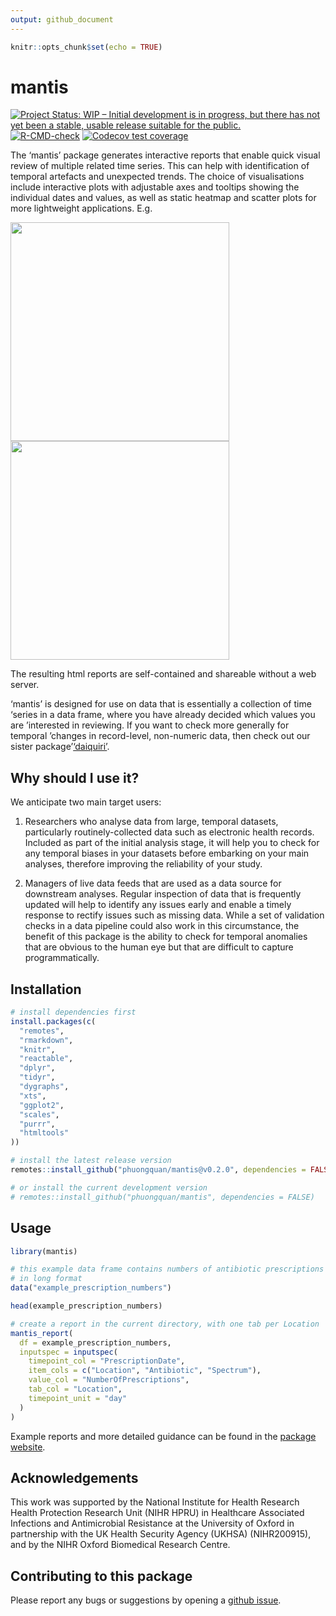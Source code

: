 ```yaml
---
output: github_document
---
```


<!-- README.md is generated from README.Rmd. Please edit that file -->

```r
knitr::opts_chunk$set(echo = TRUE)
```

# mantis

<!-- badges: start -->
[![Project Status: WIP – Initial development is in progress, but there has not
yet been a stable, usable release suitable for the
public.](https://www.repostatus.org/badges/latest/wip.svg)](https://www.repostatus.org/#wip)
[![R-CMD-check](https://github.com/phuongquan/mantis/actions/workflows/R-CMD-check.yaml/badge.svg)](https://github.com/phuongquan/mantis/actions/workflows/R-CMD-check.yaml)
[![Codecov test
coverage](https://codecov.io/gh/phuongquan/mantis/graph/badge.svg)](https://app.codecov.io/gh/phuongquan/mantis)
<!-- badges: end -->


The 'mantis' package generates interactive reports that enable quick visual
review of multiple related time series. This can help with identification of
temporal artefacts and unexpected trends. The choice of visualisations include
interactive plots with adjustable axes and tooltips showing the individual dates
and values, as well as static heatmap and scatter plots for more lightweight
applications. E.g.

<img src="man/figures/example_prescription_numbers_interactive.png" width="350" />
<img src="man/figures/example_prescription_numbers_heatmap.png" width="350" />

The resulting html reports are self-contained and shareable without a web server.

'mantis' is designed for use on data that is essentially a collection of time
'series in a data frame, where you have already decided which values you are
'interested in reviewing. If you want to check more generally for temporal
'changes in record-level, non-numeric data, then check out our sister package
'['daiquiri'](https://ropensci.github.io/daiquiri/index.html).

## Why should I use it?

We anticipate two main target users:

1. Researchers who analyse data from large, temporal datasets, particularly
routinely-collected data such as electronic health records. Included as part of
the initial analysis stage, it will help you to check for any temporal biases in
your datasets before embarking on your main analyses, therefore improving the
reliability of your study.

2. Managers of live data feeds that are used as a data source for downstream
analyses. Regular inspection of data that is frequently updated will help to
identify any issues early and enable a timely response to rectify issues such as
missing data. While a set of validation checks in a data pipeline could also
work in this circumstance, the benefit of this package is the ability to check
for temporal anomalies that are obvious to the human eye but that are difficult
to capture programmatically.

## Installation

```r
# install dependencies first
install.packages(c(
  "remotes",
  "rmarkdown",
  "knitr",
  "reactable",
  "dplyr",
  "tidyr",
  "dygraphs",
  "xts",
  "ggplot2",
  "scales",
  "purrr",
  "htmltools"
))

# install the latest release version
remotes::install_github("phuongquan/mantis@v0.2.0", dependencies = FALSE)

# or install the current development version
# remotes::install_github("phuongquan/mantis", dependencies = FALSE)
```

## Usage

```r
library(mantis)

# this example data frame contains numbers of antibiotic prescriptions 
# in long format
data("example_prescription_numbers")

head(example_prescription_numbers)
```

```r
# create a report in the current directory, with one tab per Location
mantis_report(
  df = example_prescription_numbers,
  inputspec = inputspec(
    timepoint_col = "PrescriptionDate",
    item_cols = c("Location", "Antibiotic", "Spectrum"),
    value_col = "NumberOfPrescriptions",
    tab_col = "Location",
    timepoint_unit = "day"
  )
)
```

Example reports and more detailed guidance can be found in the [package website](https://phuongquan.github.io/mantis/index.html).


## Acknowledgements

This work was supported by the National Institute for Health Research Health
Protection Research Unit (NIHR HPRU) in Healthcare Associated Infections and
Antimicrobial Resistance at the University of Oxford in partnership with the UK
Health Security Agency (UKHSA) (NIHR200915), and by the NIHR Oxford Biomedical
Research Centre.


## Contributing to this package

Please report any bugs or suggestions by opening a [github
issue](https://github.com/phuongquan/mantis/issues).
